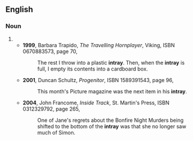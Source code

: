 ==English==

===Noun===
{{en-noun|s}}
# {{alternative spelling of|in-tray|lang=en}}
#* '''1999''', Barbara Trapido, ''The Travelling Hornplayer'', Viking, ISBN 0670883573, page 70,
#*: The rest I throw into a plastic '''intray'''. Then, when the '''intray''' is full, I empty its contents into a cardboard box.
#* '''2001''', Duncan Schultz, ''Progenitor'', ISBN 1589391543, page 96,
#*: This month's Picture<!--sic, no italics--> magazine was the next item in his '''intray'''.
#* '''2004''', John Francome, ''Inside Track'', St. Martin's Press, ISBN 0312329792, page 265,
#*: One of Jane's regrets about the Bonfire Night Murders being shifted to the bottom of the '''intray''' was that she no longer saw much of Simon.